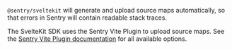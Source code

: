`@sentry/sveltekit` will generate and upload source maps automatically, so that errors in Sentry will contain readable stack traces.

The SvelteKit SDK uses the Sentry Vite Plugin to upload source maps. See the [Sentry Vite Plugin documentation](https://www.npmjs.com/package/@sentry/vite-plugin#options) for all available options.
